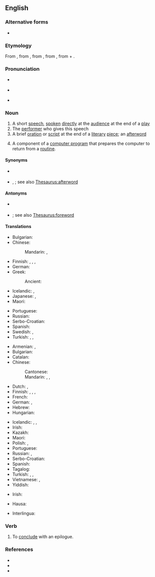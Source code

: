 {{also|épilogue|épilogué}}
==English==

===Alternative forms===
* {{l|en|epilog}}

===Etymology===
From {{etyl|fr|en}} {{m|fr|épilogue}}, from {{etyl|la|en}} {{m|la|epilogus}}, from {{etyl|grc|en}} {{m|grc|ἐπίλογος||a conclusion, peroration of a speech, epilogue of a play}}, from {{m|grc|ἐπιλέγειν||say in addition}}, from {{m|grc|ἐπί||in addition}} + {{m|grc|λέγειν||to say}}.

===Pronunciation===
* {{a|RP}} {{IPA|en|/ˈɛp.ɪ.lɒɡ/}}
* {{a|US}} {{IPA|en|/ˈɛpɪlɔɡ/}}
* {{a|US|cot-caught|Canada}} {{IPA|en|/ˈɛpɪlɑɡ/}}

===Noun===
{{wikipedia}}
{{en-noun}}

# A short [[speech]], [[spoken]] [[directly]] at the [[audience]] at the end of a [[play]]
# The [[performer]] who gives this speech
# A brief [[oration]] or [[script]] at the end of a [[literary]] [[piece]]; an [[afterword]]
# {{lb|en|computing}} A component of a [[computer program]] that prepares the computer to return from a [[routine]].

====Synonyms====
* {{sense|short speech at the end of a play}} {{l|en|endspeech}}
* {{sense|brief script at the end of a literary piece}} {{l|en|afterword}}, {{l|en|endspeech}}; see also [[Thesaurus:afterword]]

====Antonyms====
* {{sense|short speech at the end of a play}} {{l|en|prologue}}
* {{sense|brief script at the end of a literary piece}} {{l|en|prologue}}; see also [[Thesaurus:foreword]]

====Translations====
{{trans-top|short speech at the end of a play}}
* Bulgarian: {{t+|bg|епилог|m|sc=Cyrl}}
* Chinese:
*: Mandarin: {{t+|cmn|結語}}, {{t+|cmn|結語|tr=jiéyǔ}}
* Finnish: {{t|fi|loppusanat|p}}, {{t|fi|jälkisanat|p}}, {{t+|fi|epilogi}}, {{t|fi|loppunäytös}}
* German: {{t|de|Epilog|m}}
* Greek:
*: Ancient: {{t|grc|ἐπίλογος|m}}
* Icelandic: {{t|is|lokaorð|n-p}}, {{t|is|niðurlagsorð|n-p}}
* Japanese: {{t|ja|結語|tr=ketsugo}}, {{t+|ja|エピローグ|tr=epirōgu}}
* Maori: {{t|mi|turukitanga}}
{{trans-mid}}
* Portuguese: {{t+|pt|epílogo|m}}
* Russian: {{t+|ru|эпило́г|m}}
* Serbo-Croatian: {{t+|sh|pogovor|m}}
* Spanish: {{t+|es|epílogo|m}}
* Swedish: {{t+|sv|efterord|n}}, {{t+|sv|epilog|c}}
* Turkish: {{t+|tr|bağlak}}, {{t+|tr|son söz}}, {{t+|tr|epilog}}
{{trans-bottom}}

{{trans-top|the performer who gives this speech}}
{{trans-mid}}
{{trans-bottom}}

{{trans-top|brief oration or script at the end of a literary piece}}
* Armenian: {{t+|hy|վերջաբան}}, {{t+|hy|վերջերգ}}
* Bulgarian: {{t|bg|послеслов|m}}
* Catalan: {{t|ca|epíleg|m}}
* Chinese:
*: Cantonese: {{t|yue|後記|tr=hau6gei3}}
*: Mandarin: {{t+|cmn|後記|tr=hòujì}}, {{t+|cmn|后记|tr=hòujì}}, {{t+|cmn|跋文|tr=báwén}}
* Dutch: {{t+|nl|epiloog|n}}, {{t+|nl|nawoord|n}}
* Finnish: {{t+|fi|epilogi}}, {{t+|fi|jälkikirjoitus}}, {{t|fi|loppusanat}}, {{t|fi|jälkipuhe}}
* French: {{t+|fr|épilogue|m}}
* German: {{t|de|Epilog|m}}, {{t|de|Nachwort|n}}
* Hebrew: {{t+|he|אפילוג|m}}
* Hungarian: {{t+|hu|utószó}}
{{trans-mid}}
* Icelandic: {{t|is|lokaorð|n-p}}, {{t+|is|eftirmáli|m}}, {{t|is|niðurlagsorð|n-p}}
* Irish: {{t|ga|iarfhocal|m}}
* Kazakh: {{t|kk|қырғы сөз}}
* Maori: {{t|mi|turukitanga}}
* Polish: {{t+|pl|epilog|m}}, {{t+|pl|posłowie|n}}
* Portuguese: {{t+|pt|epílogo|m}}
* Russian: {{t+|ru|эпило́г|m}}, {{t+|ru|послесло́вие|n}}
* Serbo-Croatian: {{t+|sh|pogovor|m}}
* Spanish: {{t+|es|epílogo|m}}
* Tagalog: {{t|tl|pamuod}}
* Turkish: {{t+|tr|bağlak}}, {{t+|tr|son söz}}, {{t+|tr|epilog}}
* Vietnamese: {{t|vi|phần kết }}, {{t+|vi|lời bạt }}
* Yiddish: {{t|yi|עפּילאָג|m}}
{{trans-bottom}}

{{trans-top|component of a computer program}}
* Irish: {{t|ga|iarfhocal|m}}
{{trans-mid}}
{{trans-bottom}}

{{checktrans-top}}
* Hausa: {{t-check|ha|tamat|alt=tàmat|f}}
{{trans-mid}}
* Interlingua: {{t-check|ia|epilogo}}
{{trans-bottom}}

===Verb===
{{en-verb}}

# {{lb|en|transitive}} To [[conclude]] with an epilogue.

===References===
* {{R:Century 1911}}
* {{R:Webster 1913}}
* {{R:OneLook}}